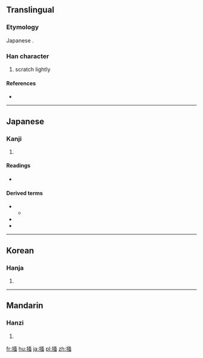 {{also|搔}}
==Translingual==
{{ja-forms|掻|[[搔]]|[[搔]]}}

===Etymology===
Japanese {{Han simp|搔|f=蚤}}.

===Han character===
{{Han char|rn=64|rad=手|as=08|sn=11|four=|canj=手水中戈 (QELI)}}

# scratch lightly

====References====
* {{Han ref|kx=0440.181|hdz=31909.061|uh=63BB|ud=25531}}

----

==Japanese==

===Kanji===
{{ja-kanji|grade=uc|rs=手08}}

# {{defn|lang=ja|sort=手08}}

====Readings====
* {{ja-readings|on=[[そう]] (sō)|kun=[[かく]] (kaku)}}

====Derived terms====
* {{term|掻き|tr=[[かき]], [[kaki]]|lang=ja}}
** {{term|耳掻き||[[ear pick]]|tr=[[みみかき]], [[mimikaki]]|lang=ja}}
* {{l|ja|掻く|tr=[[かく]], kaku}}
* {{l|ja|引っ掻く|tr=[[ひっかく]], hikkaku}}

----

==Korean==

===Hanja===
{{ko-hanja|hangeul=소|eumhun=|rv=so|mr=so|y=so}}

# {{defn|lang=ko|sort=手08}}

----

==Mandarin==

===Hanzi===
{{cmn-hanzi|pin=[[jiǎn]] ([[jian3]]), [[sāo]] ([[sao1]])|wg=chien<sup>3</sup>, sao<sup>1</sup>}}

# {{defn|lang=cmn|sort=手08}}

[[fr:掻]]
[[hu:掻]]
[[ja:掻]]
[[pl:掻]]
[[zh:掻]]